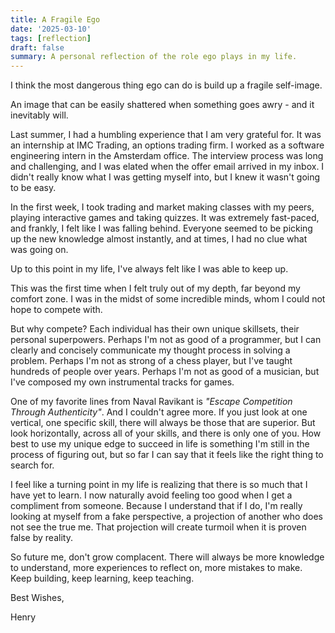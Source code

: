 ```yaml
---
title: A Fragile Ego
date: '2025-03-10'
tags: [reflection]
draft: false
summary: A personal reflection of the role ego plays in my life.
---
```


I think the most dangerous thing ego can do is build up a fragile self-image.

An image that can be easily shattered when something goes awry - and it inevitably will.

Last summer, I had a humbling experience that I am very grateful for. It was an internship at IMC Trading, an options trading firm. I worked as a software engineering intern in the Amsterdam office. The interview process was long and challenging, and I was elated when the offer email arrived in my inbox. I didn't really know what I was getting myself into, but I knew it wasn't going to be easy.

In the first week, I took trading and market making classes with my peers, playing interactive games and taking quizzes. It was extremely fast-paced, and frankly, I felt like I was falling behind. Everyone seemed to be picking up the new knowledge almost instantly, and at times, I had no clue what was going on.

Up to this point in my life, I've always felt like I was able to keep up.

This was the first time when I felt truly out of my depth, far beyond my comfort zone. I was in the midst of some incredible minds, whom I could not hope to compete with.

But why compete? Each individual has their own unique skillsets, their personal superpowers. Perhaps I'm not as good of a programmer, but I can clearly and concisely communicate my thought process in solving a problem. Perhaps I'm not as strong of a chess player, but I've taught hundreds of people over years. Perhaps I'm not as good of a musician, but I've composed my own instrumental tracks for games.

One of my favorite lines from Naval Ravikant is _"Escape Competition Through Authenticity"_. And I couldn't agree more. If you just look at one vertical, one specific skill, there will always be those that are superior. But look horizontally, across all of your skills, and there is only one of you. How best to use my unique edge to succeed in life is something I'm still in the process of figuring out, but so far I can say that it feels like the right thing to search for.

I feel like a turning point in my life is realizing that there is so much that I have yet to learn. I now naturally avoid feeling too good when I get a compliment from someone. Because I understand that if I do, I'm really looking at myself from a fake perspective, a projection of another who does not see the true me. That projection will create turmoil when it is proven false by reality.

So future me, don't grow complacent. There will always be more knowledge to understand, more experiences to reflect on, more mistakes to make. Keep building, keep learning, keep teaching.

Best Wishes,

Henry
